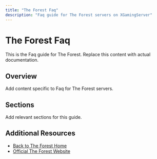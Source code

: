 ```yaml
---
title: "The Forest Faq"
description: "Faq guide for The Forest servers on XGamingServer"
---
```


# The Forest Faq

This is the Faq guide for The Forest. Replace this content with actual documentation.

## Overview

Add content specific to Faq for The Forest servers.

## Sections

Add relevant sections for this guide.

## Additional Resources

- [Back to The Forest Home](./index)
- [Official The Forest Website](https://example.com)
